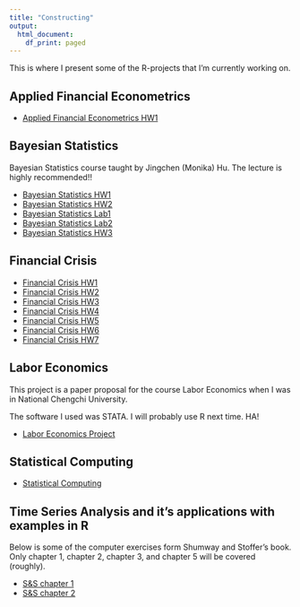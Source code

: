 ```yaml
---
title: "Constructing"
output: 
  html_document:
    df_print: paged
---
```


This is where I present some of the R-projects that I'm currently working on.


## Applied Financial Econometrics

* [Applied Financial Econometrics HW1](content/Applied_Financial_Econometrics_HW1.pdf)


## Bayesian Statistics

Bayesian Statistics course taught by Jingchen (Monika) Hu. The lecture is highly recommended!! 


* [Bayesian Statistics HW1](content/Bayesian_Statistics/Bayesian_Statistics_HW1.pdf)
* [Bayesian Statistics HW2](content/Bayesian_Statistics/HW2.pdf)
* [Bayesian Statistics Lab1](content/Bayesian_Statistics/Lab1_Jay.pdf)
* [Bayesian Statistics Lab2](content/Bayesian_Statistics/Lab2_Jay.pdf)
* [Bayesian Statistics HW3](content/Bayesian_Statistics/HW3.pdf)


## Financial Crisis

* [Financial Crisis HW1](content/Financial_Crisis/Financial_Crisis_HW1.pdf)
* [Financial Crisis HW2](content/Financial_Crisis/Financial_Crisis_HW2.pdf)
* [Financial Crisis HW3](content/Financial_Crisis/Financial_Crisis_HW3.pdf)
* [Financial Crisis HW4](content/Financial_Crisis/Financial_Crisis_HW4.pdf)
* [Financial Crisis HW5](content/Financial_Crisis/Financial_Crisis_HW5.pdf)
* [Financial Crisis HW6](content/Financial_Crisis/Financial_Crisis_HW6.pdf)
* [Financial Crisis HW7](content/Financial_Crisis/Financial_Crisis_HW7.pdf)

## Labor Economics

This project is a paper proposal for the course Labor Economics when I was in National Chengchi University.

The software I used was STATA. I will probably use R next time. HA! 

* [Labor Economics Project](content/107205036.pdf)


## Statistical Computing

* [Statistical Computing](https://shang-chieh0830.github.io/Statistical_Computing/)

## Time Series Analysis and it's applications with examples in R

Below is some of the computer exercises form Shumway and Stoffer's book. Only chapter 1, chapter 2, chapter 3, and chapter 5 will be covered (roughly).

* [S&S chapter 1](content/Time_Series_Analysis/HW1.pdf)
* [S&S chapter 2](content/Time_Series_Analysis/HW2.pdf)

